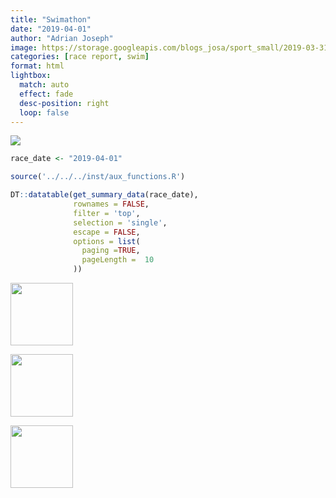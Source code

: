 ```yaml
---
title: "Swimathon"
date: "2019-04-01"
author: "Adrian Joseph"
image: https://storage.googleapis.com/blogs_josa/sport_small/2019-03-31_SWIMATHON/img/00.png
categories: [race report, swim]
format: html
lightbox:
  match: auto
  effect: fade
  desc-position: right
  loop: false
---
```

![](https://storage.googleapis.com/blogs_josa/sport_small/2019-03-31_SWIMATHON/img/00.png)

```r
race_date <- "2019-04-01"

source('../../../inst/aux_functions.R')

DT::datatable(get_summary_data(race_date),
              rownames = FALSE,
              filter = 'top',
              selection = 'single',
              escape = FALSE,
              options = list(
                paging =TRUE,
                pageLength =  10
              ))
```



::: {layout-ncol=4}
![](https://storage.googleapis.com/blogs_josa/sport_small/2019-03-31_SWIMATHON/img/00.png){ width="100" group="hi" }

![](https://storage.googleapis.com/blogs_josa/sport_small/2019-03-31_SWIMATHON/img/01.png){ width="100" group="hi" }

![](https://storage.googleapis.com/blogs_josa/sport_small/2019-03-31_SWIMATHON/img/02.png){ width="100" group="hi" }


:::
